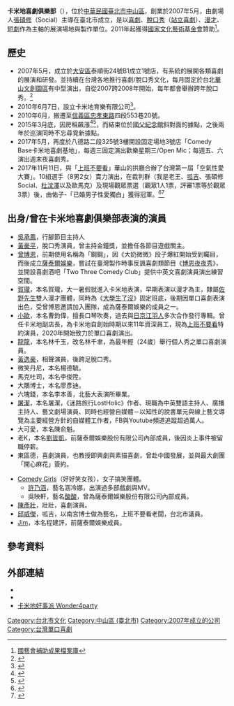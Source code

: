 {{Infobox company
| name                = 卡米地劇團
| local_code_name     = TW
| local_code          = 31997199
| location            = {{ROC}}<br>[[臺北市|臺北市]][[中山區_(臺北市)|中山區]]朱崙里八德路二段325號3樓
| capital             = [[新臺幣|新臺幣]]10,000元
}}
{{Infobox company
| name                = 卡米地育樂有限公司
| type                = [[有限公司|有限公司]]
| local_code_name     = TW
| local_code          = 25135820
| foundation          = 2010年6月7日
| location            = {{ROC}}<br>[[臺北市|臺北市]][[文山區|文山區]]萬美街2段2巷5號4樓之3
| key_people          = 董事長：[[張碩修|張碩修]]
| industry            = 藝文服務業、演藝活動業、音樂展演空間業等
| capital             = [[新臺幣|新臺幣]]1,000,000元
}}
{{Infobox company
| name                = 卡米地嗑蘿蔔珈琲屋
| type                = [[獨資|獨資]]
| local_code_name     = TW
| local_code          = 48884260
| foundation          = 2008年7月15日
| location            = {{ROC}}<br>[[臺北市|臺北市]][[大安區_(臺北市)|大安區]]泰順街24號地下1樓
| key_people          = 代表人：[[張碩修|張碩修]]
| industry            = 藝文服務業、演藝活動業、音樂展演空間業等
| capital             = [[新臺幣|新臺幣]]200,000元
}}

'''卡米地喜劇俱樂部'''（{{lang-en|Live Comedy Club Taipei}}），位於[[中華民國|中華民國]][[臺北市|臺北市]][[中山區_(臺北市)|中山區]]，創業於2007年5月，由劇場人[[張碩修|張碩修]]（Social）主導在臺北市成立，是以[[喜劇|喜劇]]、[[脫口秀|脫口秀]]（[[站立喜劇|站立喜劇]]）、[[漫才|漫才]]、[[短劇|短劇]]作為主軸的展演場地與製作單位。2011年起獲得[[國家文化藝術基金會|國家文化藝術基金會]]贊助<ref name=1"'>[https://archive.ncafroc.org.tw/result?id=3174810439cc42d19993bf680c518ee3 國藝會補助成果檔案庫]</ref>。

== 歷史 ==
*2007年5月，成立於[[大安區_(臺北市)|大安區]]泰順街24號B1成立1號店，有系統的展開各類喜劇的展演和研發。並持續在台灣各地推行喜劇/脫口秀文化，每月固定於台北[[華山文創園區|華山文創園區]]有中型演出，自從2007跨2008年開始，每年都會舉辦跨年脫口秀。<ref>{{Cite web |url=http://www.comedy.com.tw/2017/11/15/18/ |title=12/31 10PM起 卡米地跨年秀：笑迎18啦! |access-date=2018-01-25 |archive-date=2020-10-24 |archive-url=https://web.archive.org/web/20201024141932/http://www.comedy.com.tw/2017/11/15/18/ |dead-url=no }}</ref>
*2010年6月7日，設立卡米地育樂有限公司<ref name=1'4>{{Cite web |url=https://findbiz.nat.gov.tw/fts/query/QueryCmpyDetail/queryCmpyDetail.do |title=商工登記公示資料查詢服務 |access-date=2021-02-27 |archive-date=2021-06-08 |archive-url=https://web.archive.org/web/20210608091013/https://findbiz.nat.gov.tw/fts/query/QueryCmpyDetail/queryCmpyDetail.do |dead-url=no }}</ref>。
*2010年6月，搬遷至[[信義區_(臺北市)|信義區]][[忠孝東路|忠孝東路]]四段553巷20號。
*2015年3月底，因房租飆漲<ref>{{Cite web |url=https://www.thenewslens.com/article/13708 |title= 松菸文創園區租金兩年漲3倍...反逼走「文創產業」 |access-date=2017-12-03 |archive-date=2019-04-01 |archive-url=https://web.archive.org/web/20190401140840/https://www.thenewslens.com/article/13708 |dead-url=no }}</ref><ref>{{Cite web |url=http://www.chinatimes.com/newspapers/20150326000952-260115 |title= 卡米地熄燈 50人接力拜拜秀 |access-date=2017-12-03 |archive-date=2019-10-18 |archive-url=https://web.archive.org/web/20191018122133/https://www.chinatimes.com/newspapers/20150326000952-260115 |dead-url=no }}</ref>，而結束位於[[國父紀念館|國父紀念館]]斜對面的據點，之後兩年於巡演同時不忘尋覓新據點。
*2017年5月，再度於八德路二段325號3樓開設固定場地3號店「Comedy Base卡米地喜劇基地」，每週三固定演出歡樂星期三/Open Mic；每週五、六演出週末夜喜劇秀。
*2017年11月11日，與「[[上班不要看|上班不要看]]」華山的拱廳合辦了台灣第一屆「空氣性愛大賽」。10組選手（8男2女）賣力演出，在裁判群（我是老王、[[呱吉|呱吉]]、張碩修Social、[[杜汶澤|杜汶澤]]以及歐馬克）及現場觀眾票選（觀眾1人1票，評審1票等於觀眾3票）後，由佑子-「已婚男子性愛獨白」獲得冠軍。<ref>{{Cite web |url=https://www.ettoday.net/news/20171112/1050774.htm?t=%E5%8F%B0%E7%81%A3%E7%AC%AC%E4%B8%80%E5%B1%86%E7%A9%BA%E6%B0%A3%E6%80%A7%E6%84%9B%E5%A4%A7%E8%B3%BD%EF%BC%81%E3%80%80%E3%80%8C%E7%A9%BA%E5%B9%B9%E7%8E%8B%E3%80%8D%E5%87%BA%E7%88%90...%E6%B8%AF%E6%98%9F%E4%B9%9F%E7%AC%91%E7%BF%BB |title=台灣第一屆空氣性愛大賽！　「空幹王」出爐...港星也笑翻 |access-date=2017-11-15 |archive-date=2017-11-24 |archive-url=https://web.archive.org/web/20171124123057/https://www.ettoday.net/news/20171112/1050774.htm?t=%E5%8F%B0%E7%81%A3%E7%AC%AC%E4%B8%80%E5%B1%86%E7%A9%BA%E6%B0%A3%E6%80%A7%E6%84%9B%E5%A4%A7%E8%B3%BD%EF%BC%81%E3%80%80%E3%80%8C%E7%A9%BA%E5%B9%B9%E7%8E%8B%E3%80%8D%E5%87%BA%E7%88%90...%E6%B8%AF%E6%98%9F%E4%B9%9F%E7%AC%91%E7%BF%BB |dead-url=no }}</ref><ref>{{Cite web |url=http://www.setn.com/News.aspx?NewsID=314188 |title=第一屆空氣性愛大賽　首位「台灣空幹王」是這男人！ |access-date=2017-11-12 |archive-date=2018-06-20 |archive-url=https://web.archive.org/web/20180620041806/http://www.setn.com/news.aspx?newsid=314188 |dead-url=no }}</ref>

== 出身/曾在卡米地喜劇俱樂部表演的演員 ==
*[[吳承鳳|吳承鳳]]，行腳節目主持人
*[[黃豪平|黃豪平]]，脫口秀演員，曾主持金鐘獎，並擔任各節目遊戲關主。
* [[曾博恩|曾博恩]]，前期使用名稱為「鋼鋼」，因《大奶微微》段子爆紅開始受到矚目，而後成立[[薩泰爾娛樂|薩泰爾娛樂]]，嘗試在臺灣製作時事反諷喜劇類節目《[[博恩夜夜秀|博恩夜夜秀]]》，並開設喜劇酒吧「Two Three Comedy Club」提供中英文喜劇演員演出練習空間。
*[[賀瓏|賀瓏]]，本名賀瓏，大一暑假就進入卡米地表演，早期表演以漫才為主，隸屬[[佐野先生|佐野先生]]雙人漫才團體，同時為《[[大學生了沒|大學生了沒]]》固定班底，後期因單口喜劇表演出色，受曾博恩邀請加入團隊，成為薩泰爾娛樂的成員之一。
*[[上班不要看|小歐]]，本名曹鈞偉，擅長口琴吹奏，過去與[[日京江羽人|日京江羽人]]多次合作發行專輯。曾任卡米地副店長，為卡米地自創始時期以來11年資深員工，現為[[上班不要看|上班不要看]]特約演員，2020年開始致力於單口喜劇演出。
*[[龍龍_(單口喜劇演員)|龍龍]]，本名林千玉，改名林千聿，為最年輕（24歲）舉行個人秀之單口喜劇演員。
*[[黃逸豪|黃逸豪]]，相聲演員，後跨足脫口秀。
*微笑丹尼，本名楊德毓。
*馬克吐司，本名李俊陞。
*大鵰博士，本名廖彥迪。
*六塊錢，本名李本善，北藝大表演所畢業。
*[[屠潔|屠潔]]，本名屠潔，《迷路旅行LostHolic》作者、現職為中英雙語主持人、廣播主持人、藝文劇場演員、同時也經營自媒體－以知性的說書單元與線上藝文導覽為主要經營方針的自媒體工作者，FB與Youtube頻道追蹤超過萬人。
*大可愛，本名陳俞魁。
*老K，本名[[劉哲凱|劉哲凱]]，前薩泰爾娛樂股份有限公司內部成員，後因炎上事件被留職停薪。
*東區德，喜劇演員，也教授即興劇與素描喜劇，曾赴中國發展，並與最大劇團「開心麻花」簽約。

* [[Comedy_girls|Comedy Girls]]（好好笑女孩），女子搞笑團體。
** [[許乃涵|許乃涵]]，藝名涵冷娜，出演過多部戲劇與MV。
** 吳映軒，藝名[[酸酸|酸酸]]，曾為薩泰爾娛樂股份有限公司內部成員。
*[[陳彥壯|陳彥壯]]，壯壯，喜劇演員。
*[[邱威傑|邱威傑]]，呱吉，以南宮博士做為藝名，上班不要看老闆，台北市議員。
*[[程建評|Jim]]，本名程建評，前薩泰爾娛樂成員。
<!--
== 相關條目 ==
*[[台灣表演場地列表|台灣表演場地列表]]
-->

== 參考資料 ==
<references />
==外部連結==
* {{官方網站|http://www.comedy.com.tw}}
* {{YouTube|channel=UCtLUYUsueTBtEIJfkJkZ7JQ}}
* [https://www.facebook.com/wonder4party/info/ 卡米地好事派 Wonder4party]

[[Category:台北市文化|Category:台北市文化]]
[[Category:中山區_(臺北市)|Category:中山區 (臺北市)]]
[[Category:2007年成立的公司|Category:2007年成立的公司]]
[[Category:台灣單口喜劇|Category:台灣單口喜劇]]